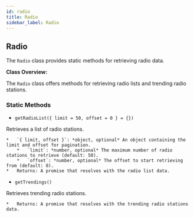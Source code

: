 ```yaml
---
id: radio
title: Radio
sidebar_label: Radio
---
```


## Radio

The `Radio` class provides static methods for retrieving radio data.

**Class Overview:**

The `Radio` class offers methods for retrieving radio lists and trending radio stations.

### Static Methods

*   `getRadioList({ limit = 50, offset = 0 } = {})`

Retrieves a list of radio stations.

    *   `{ limit, offset }`: *object, optional* An object containing the limit and offset for pagination.
        *   `limit`: *number, optional* The maximum number of radio stations to retrieve (default: 50).
        *   `offset`: *number, optional* The offset to start retrieving from (default: 0).
    *   Returns: A promise that resolves with the radio list data.

*   `getTrendings()`

Retrieves trending radio stations.

    *   Returns: A promise that resolves with the trending radio stations data.
